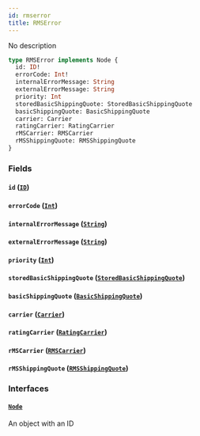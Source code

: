 ```yaml
---
id: rmserror
title: RMSError
---
```


No description

```graphql
type RMSError implements Node {
  id: ID!
  errorCode: Int!
  internalErrorMessage: String
  externalErrorMessage: String
  priority: Int
  storedBasicShippingQuote: StoredBasicShippingQuote
  basicShippingQuote: BasicShippingQuote
  carrier: Carrier
  ratingCarrier: RatingCarrier
  rMSCarrier: RMSCarrier
  rMSShippingQuote: RMSShippingQuote
}
```

### Fields

#### `id` ([`ID`](../order-view-service/scalars/id))

#### `errorCode` ([`Int`](../order-view-service/scalars/int))

#### `internalErrorMessage` ([`String`](../order-view-service/scalars/string))

#### `externalErrorMessage` ([`String`](../order-view-service/scalars/string))

#### `priority` ([`Int`](../order-view-service/scalars/int))

#### `storedBasicShippingQuote` ([`StoredBasicShippingQuote`](../order-view-service/objects/stored-basic-shipping-quote))

#### `basicShippingQuote` ([`BasicShippingQuote`](../order-view-service/objects/basic-shipping-quote))

#### `carrier` ([`Carrier`](../order-view-service/objects/carrier))

#### `ratingCarrier` ([`RatingCarrier`](../order-view-service/objects/rating-carrier))

#### `rMSCarrier` ([`RMSCarrier`](../order-view-service/objects/rmscarrier))

#### `rMSShippingQuote` ([`RMSShippingQuote`](../order-view-service/objects/rmsshipping-quote))

### Interfaces

#### [`Node`](../order-view-service/interfaces/node)

An object with an ID
